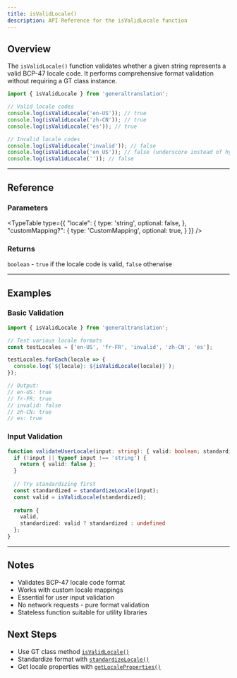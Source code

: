 ```yaml
---
title: isValidLocale()
description: API Reference for the isValidLocale function
---
```


## Overview

The `isValidLocale()` function validates whether a given string represents a valid BCP-47 locale code. It performs comprehensive format validation without requiring a GT class instance.

```typescript
import { isValidLocale } from 'generaltranslation';

// Valid locale codes
console.log(isValidLocale('en-US')); // true
console.log(isValidLocale('zh-CN')); // true
console.log(isValidLocale('es')); // true

// Invalid locale codes
console.log(isValidLocale('invalid')); // false
console.log(isValidLocale('en_US')); // false (underscore instead of hyphen)
console.log(isValidLocale('')); // false
```

---

## Reference

### Parameters

<TypeTable
  type={{
    "locale": {
      type: 'string',
      optional: false,
    },
    "customMapping?": {
      type: 'CustomMapping',
      optional: true,
    }
  }}
/>

### Returns

`boolean` - `true` if the locale code is valid, `false` otherwise

---

## Examples

### Basic Validation

```typescript
import { isValidLocale } from 'generaltranslation';

// Test various locale formats
const testLocales = ['en-US', 'fr-FR', 'invalid', 'zh-CN', 'es'];

testLocales.forEach(locale => {
  console.log(`${locale}: ${isValidLocale(locale)}`);
});

// Output:
// en-US: true
// fr-FR: true
// invalid: false
// zh-CN: true
// es: true
```

### Input Validation

```typescript
function validateUserLocale(input: string): { valid: boolean; standardized?: string } {
  if (!input || typeof input !== 'string') {
    return { valid: false };
  }
  
  // Try standardizing first
  const standardized = standardizeLocale(input);
  const valid = isValidLocale(standardized);
  
  return {
    valid,
    standardized: valid ? standardized : undefined
  };
}
```

---

## Notes

- Validates BCP-47 locale code format
- Works with custom locale mappings
- Essential for user input validation
- No network requests - pure format validation
- Stateless function suitable for utility libraries

## Next Steps

- Use GT class method [`isValidLocale()`](/docs/core/class/methods/locales/isValidLocale)
- Standardize format with [`standardizeLocale()`](/docs/core/functions/locales/standardizeLocale)
- Get locale properties with [`getLocaleProperties()`](/docs/core/functions/locales/getLocaleProperties)